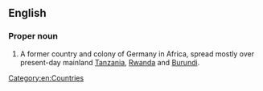 ==English==
{{wikipedia}}

===Proper noun===
{{en-proper noun}}

# A former country and colony of Germany in Africa, spread mostly over present-day mainland [[Tanzania]], [[Rwanda]] and [[Burundi]].

[[Category:en:Countries]]